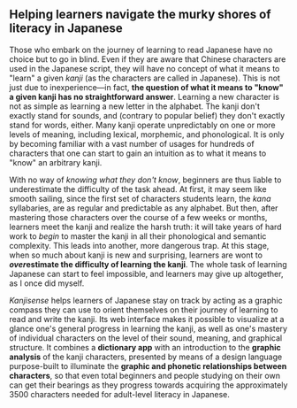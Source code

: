 
<KanjisenseTitle />

## Helping learners navigate the murky shores of literacy in Japanese

Those who embark on the journey of learning to read Japanese have no choice but to go in blind. Even if they are aware that Chinese characters are used in the Japanese script, they will have no concept of what it means to "learn" a given _kanji_ (as the characters are called in Japanese). This is not just due to inexperience&mdash;in fact, **the question of what it means to "know" a given kanji has no straightforward answer**. Learning a new character is not as simple as learning a new letter in the alphabet. The kanji don't exactly stand for sounds, and (contrary to popular belief) they don't exactly stand for words, either. Many kanji operate unpredictably on one or more levels of meaning, including lexical, morphemic, and phonological. It is only by becoming familiar with a vast number of usages for hundreds of characters that one can start to gain an intuition as to what it means to "know" an arbitrary kanji.

With no way of _knowing what they don't know_, beginners are thus liable to underestimate the difficulty of the task ahead. At first, it may seem like smooth sailing, since the first set of characters students learn, the _kana_ syllabaries, are as regular and predictable as any alphabet. But then, after mastering those characters over the course of a few weeks or months, learners meet the kanji and realize the harsh truth: it will take years of hard work to _begin_ to master the kanji in all their phonological and semantic complexity. This leads into another, more dangerous trap. At this stage, when so much about kanji is new and surprising, learners are wont to ***over*estimate the difficulty of learning the kanji**. The whole task of learning Japanese can start to feel impossible, and learners may give up altogether, as I once did myself.

<KanjisenseRedBg />

_Kanjisense_ helps learners of Japanese stay on track by acting as a graphic compass they can use to orient themselves on their journey of learning to read and write the kanji.
Its web interface makes it possible to visualize at a glance one's general progress in learning the kanji, as well as one's mastery of individual characters on the level of their sound, meaning, and graphical structure. It combines a **dictionary app** with an introduction to the **graphic analysis** of the kanji characters, presented by means of a design language purpose-built to illuminate the **graphic and phonetic relationships between characters**, so that even total beginners and people studying on their own can get their bearings as they progress towards acquiring the approximately 3500 characters needed for adult-level literacy in Japanese.
